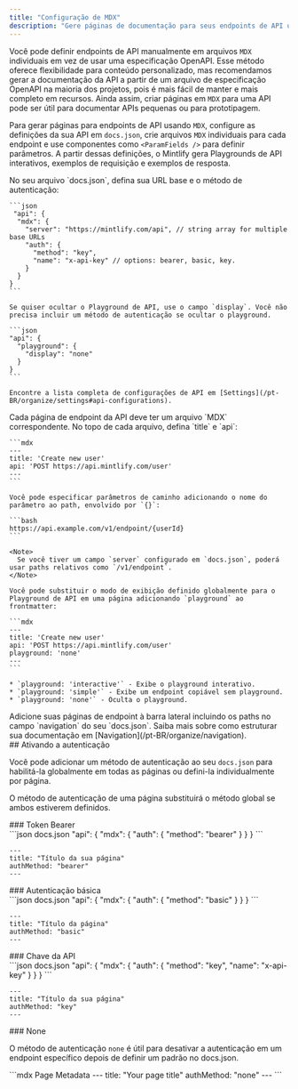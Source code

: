 ```yaml
---
title: "Configuração de MDX"
description: "Gere páginas de documentação para seus endpoints de API usando `MDX`"
---
```


Você pode definir endpoints de API manualmente em arquivos `MDX` individuais em vez de usar uma especificação OpenAPI. Esse método oferece flexibilidade para conteúdo personalizado, mas recomendamos gerar a documentação da API a partir de um arquivo de especificação OpenAPI na maioria dos projetos, pois é mais fácil de manter e mais completo em recursos. Ainda assim, criar páginas em `MDX` para uma API pode ser útil para documentar APIs pequenas ou para prototipagem.

Para gerar páginas para endpoints de API usando `MDX`, configure as definições da sua API em `docs.json`, crie arquivos `MDX` individuais para cada endpoint e use componentes como `<ParamFields />` para definir parâmetros. A partir dessas definições, o Mintlify gera Playgrounds de API interativos, exemplos de requisição e exemplos de resposta.

<Steps>
  <Step title="Configure sua API">
    No seu arquivo `docs.json`, defina sua URL base e o método de autenticação:

    ```json
     "api": {
      "mdx": {
        "server": "https://mintlify.com/api", // string array for multiple base URLs
        "auth": {
          "method": "key",
          "name": "x-api-key" // options: bearer, basic, key.
        }
      }
    }
    ```

    Se quiser ocultar o Playground de API, use o campo `display`. Você não precisa incluir um método de autenticação se ocultar o playground.

    ```json
    "api": {
      "playground": {
        "display": "none"
      }
    }
    ```

    Encontre a lista completa de configurações de API em [Settings](/pt-BR/organize/settings#api-configurations).
  </Step>

  <Step title="Crie suas páginas de endpoint">
    Cada página de endpoint da API deve ter um arquivo `MDX` correspondente. No topo de cada arquivo, defina `title` e `api`:

    ```mdx
    ---
    title: 'Create new user'
    api: 'POST https://api.mintlify.com/user'
    ---
    ```

    Você pode especificar parâmetros de caminho adicionando o nome do parâmetro ao path, envolvido por `{}`:

    ```bash
    https://api.example.com/v1/endpoint/{userId}
    ```

    <Note>
      Se você tiver um campo `server` configurado em `docs.json`, poderá usar paths relativos como `/v1/endpoint`.
    </Note>

    Você pode substituir o modo de exibição definido globalmente para o Playground de API em uma página adicionando `playground` ao frontmatter:

    ```mdx
    ---
    title: 'Create new user'
    api: 'POST https://api.mintlify.com/user'
    playground: 'none'
    ---
    ```

    * `playground: 'interactive'` - Exibe o playground interativo.
    * `playground: 'simple'` - Exibe um endpoint copiável sem playground.
    * `playground: 'none'` - Oculta o playground.
  </Step>

  <Step title="Adicione seus endpoints à sua documentação">
    Adicione suas páginas de endpoint à barra lateral incluindo os paths no campo `navigation` do seu `docs.json`. Saiba mais sobre como estruturar sua documentação em [Navigation](/pt-BR/organize/navigation).
  </Step>
</Steps>

<div id="enabling-authentication">
  ## Ativando a autenticação
</div>

Você pode adicionar um método de autenticação ao seu `docs.json` para habilitá-la globalmente em todas as páginas ou defini-la individualmente por página.

O método de autenticação de uma página substituirá o método global se ambos estiverem definidos.

<div id="bearer-token">
  ### Token Bearer
</div>

<CodeGroup>
  ```json docs.json
  "api": {
      "mdx": {
        "auth": {
          "method": "bearer"
        }
      }
  }
  ```

  ```mdx Page Metadata
  ---
  title: "Título da sua página"
  authMethod: "bearer"
  ---
  ```
</CodeGroup>

<div id="basic-authentication">
  ### Autenticação básica
</div>

<CodeGroup>
  ```json docs.json
  "api": {
      "mdx": {
        "auth": {
          "method": "basic"
        }
      }
  }
  ```

  ```mdx Page Metadata
  ---
  title: "Título da página"
  authMethod: "basic"
  ---
  ```
</CodeGroup>

<div id="api-key">
  ### Chave da API
</div>

<CodeGroup>
  ```json docs.json
  "api": {
      "mdx": {
        "auth": {
          "method": "key",
          "name": "x-api-key"
        }
      }
  }
  ```

  ```mdx Page Metadata
  ---
  title: "Título da sua página"
  authMethod: "key"
  ---
  ```
</CodeGroup>

<div id="none">
  ### None
</div>

O método de autenticação `none` é útil para desativar a autenticação em um endpoint específico depois de definir um padrão no docs.json.

<CodeGroup>
  ```mdx Page Metadata
  ---
  title: "Your page title"
  authMethod: "none"
  ---
  ```
</CodeGroup>